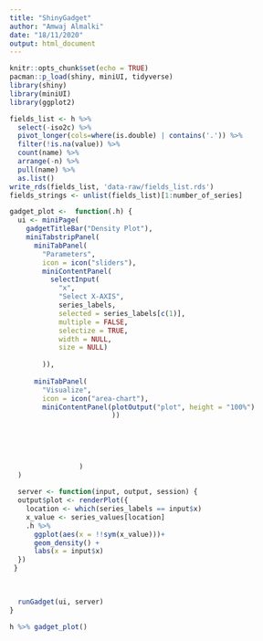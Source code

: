 ```yaml
---
title: "ShinyGadget"
author: "Amwaj Almalki"
date: "18/11/2020"
output: html_document
---
```


```r
knitr::opts_chunk$set(echo = TRUE)
pacman::p_load(shiny, miniUI, tidyverse)
library(shiny)
library(miniUI)
library(ggplot2)
```

```r
fields_list <- h %>% 
  select(-iso2c) %>% 
  pivot_longer(cols=where(is.double) | contains('.')) %>% 
  filter(!is.na(value)) %>% 
  count(name) %>% 
  arrange(-n) %>% 
  pull(name) %>% 
  as.list()
write_rds(fields_list, 'data-raw/fields_list.rds')
fields_strings <- unlist(fields_list)[1:number_of_series]
```






```r
gadget_plot <-  function(.h) {
  ui <- miniPage(
    gadgetTitleBar("Density Plot"),
    miniTabstripPanel(
      miniTabPanel(
        "Parameters",
        icon = icon("sliders"),
        miniContentPanel(
          selectInput(
            "x",
            "Select X-AXIS",
            series_labels,
            selected = series_labels[c(1)],
            multiple = FALSE,
            selectize = TRUE,
            width = NULL,
            size = NULL)
          
        )),
      
      miniTabPanel(
        "Visualize",
        icon = icon("area-chart"),
        miniContentPanel(plotOutput("plot", height = "100%")
                         ))
      
                     
                     
                     
                   
                 )
  )
                 
  server <- function(input, output, session) {
  output$plot <- renderPlot({
    location <- which(series_labels == input$x)
    x_value <- series_values[location]
    .h %>% 
      ggplot(aes(x = !!sym(x_value)))+
      geom_density() +
      labs(x = input$x)
  })
 }
  

  
  runGadget(ui, server)
}
```

```r
h %>% gadget_plot()
```




